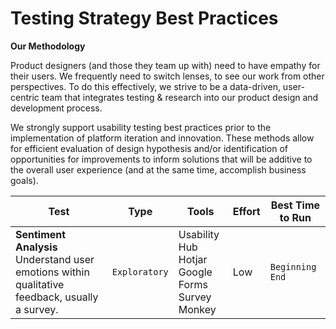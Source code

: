 
<Meta title="Best Practices/Testing Strategies" />

# Testing Strategy Best Practices

**Our Methodology**

Product designers (and those they team up with) need to have empathy for their users. We frequently need to switch lenses, to see our work from other perspectives. To do this effectively, we strive to be a data-driven, user-centric team that integrates testing & research into our product design and development process.

We strongly support usability testing best practices prior to the implementation of platform iteration and innovation. These methods allow for efficient evaluation of design hypothesis and/or identification of opportunities for improvements to inform solutions that will be additive to the overall user experience (and at the same time, accomplish business goals).

| Test | Type | Tools | Effort | Best Time to Run |
|-------|-----|-------|--------|------------------|
| **Sentiment Analysis**<br/> Understand user emotions within qualitative feedback, usually a survey. | `Exploratory` | Usability Hub <br/> Hotjar <br/> Google Forms <br/>Survey Monkey | Low | `Beginning` `End` |
